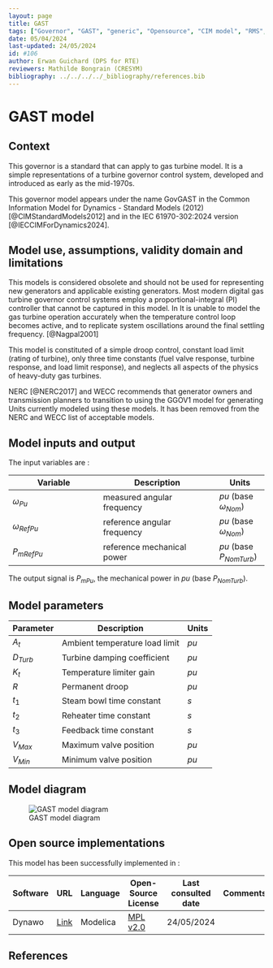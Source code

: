 ```yaml
---
layout: page
title: GAST
tags: ["Governor", "GAST", "generic", "Opensource", "CIM model", "RMS", "phasor", "MRL4", "Single phase", "GovGAST", "IEC", "dynawo", "#106"]
date: 05/04/2024
last-updated: 24/05/2024
id: #106
author: Erwan Guichard (DPS for RTE)
reviewers: Mathilde Bongrain (CRESYM)
bibliography: ../../../../_bibliography/references.bib
---
```

# GAST model

## Context
This governor is a standard that can apply to gas turbine model. It is a simple representations of a turbine governor control system, developed and introduced as early as the mid-1970s.

This governor model appears under the name GovGAST in the Common Information Model for Dynamics - Standard Models (2012) [@CIMStandardModels2012] and in the IEC 61970-302:2024 version [@IECCIMForDynamics2024].

## Model use, assumptions, validity domain and limitations

This models is considered obsolete and should not be used for representing new generators and applicable existing generators. Most modern digital gas turbine governor control systems employ a proportional-integral (PI) controller that cannot be captured in this model.  In It is unable to model the gas turbine operation accurately when the temperature control loop
 becomes active, and to replicate system oscillations around the final settling frequency. [@Nagpal2001]

This model is constituted of a simple droop control, constant load limit (rating of turbine), only three time constants (fuel valve response, turbine response, and load limit response), and neglects all aspects of the physics of heavy-duty gas turbines.

NERC [@NERC2017] and WECC recommends that generator owners and transmission planners to transition to using the GGOV1 model for generating Units currently modeled using these models. It has been removed from the NERC and WECC list of acceptable models.

## Model inputs and output

The input variables are :

| Variable | Description | Units |
|-----------|--------------| ------|
| $\omega_{Pu}$ | measured angular frequency | $pu$ (base $\omega_{Nom}$)|
| $\omega_{RefPu}$ | reference angular frequency | $pu$ (base $\omega_{Nom}$)|
| $P_{mRefPu}$ | reference mechanical power | $pu$ (base $P_{NomTurb}$)|

The output signal is $P_{mPu}$, the mechanical power in $pu$ (base $P_{NomTurb}$).

## Model parameters

| Parameter | Description | Units |
|-----------|--------------| ------|
| $A_t$ |Ambient temperature load limit | $pu$|
|$D_{Turb}$ |Turbine damping coefficient |$pu$|
|$K_t$ |Temperature limiter gain |$pu$|
|$R$ |Permanent droop |$pu$|
|$t_1$ |Steam bowl time constant |$s$|
|$t_2$ |Reheater time constant |$s$|
|$t_3$ |Feedback time constant |$s$|
|$V_{Max}$ |Maximum valve position |$pu$|
|$V_{Min}$ |Minimum valve position |$pu$|

## Model diagram

![GAST model diagram](GAST.drawio.svg){#fig-gast}

## Open source implementations

This model has been successfully implemented in :

| Software      | URL | Language | Open-Source License | Last consulted date | Comments |
| ------------- | --- | -------- | ------------------- | ------------------- | -------- |
| Dynawo | [Link](https://github.com/dynawo/dynawo) | Modelica | [MPL v2.0](https://www.mozilla.org/en-US/MPL/2.0/)  | 24/05/2024 |  |

## References 
